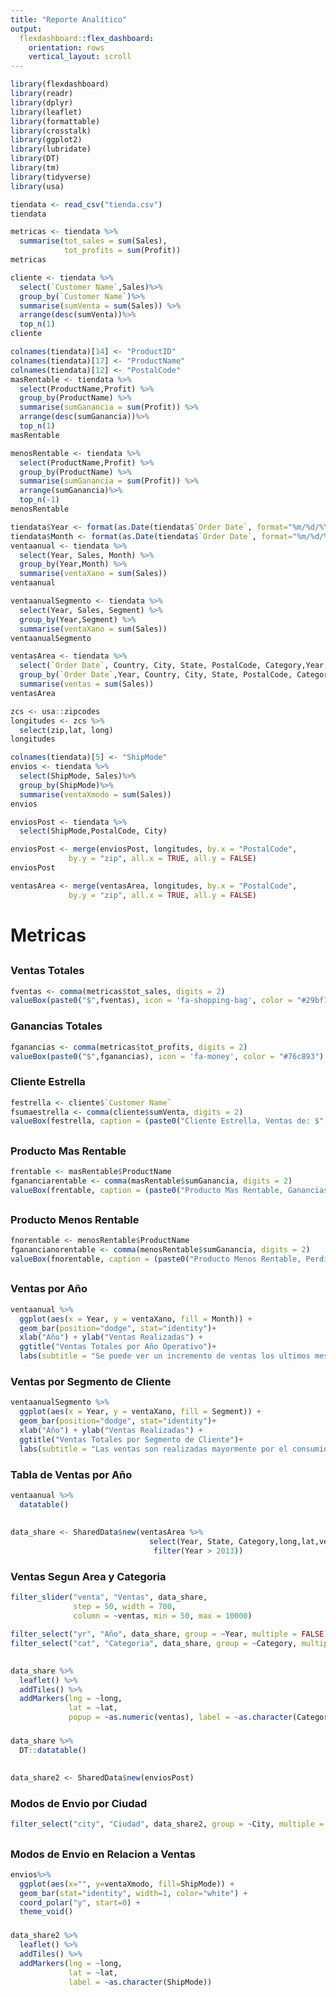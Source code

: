 ```yaml
---
title: "Reporte Analítico"
output: 
  flexdashboard::flex_dashboard:
    orientation: rows
    vertical_layout: scroll
---
```


```r
library(flexdashboard)
library(readr)
library(dplyr)
library(leaflet)
library(formattable)
library(crosstalk)
library(ggplot2)
library(lubridate)
library(DT)
library(tm)
library(tidyverse)
library(usa)
```

```r
tiendata <- read_csv("tienda.csv")
tiendata
```

```r
metricas <- tiendata %>%
  summarise(tot_sales = sum(Sales),
            tot_profits = sum(Profit))
metricas
```

```r
cliente <- tiendata %>%
  select(`Customer Name`,Sales)%>%
  group_by(`Customer Name`)%>%
  summarise(sumVenta = sum(Sales)) %>%
  arrange(desc(sumVenta))%>%
  top_n(1)
cliente
```

```r
colnames(tiendata)[14] <- "ProductID"
colnames(tiendata)[17] <- "ProductName"
colnames(tiendata)[12] <- "PostalCode"
masRentable <- tiendata %>%
  select(ProductName,Profit) %>%
  group_by(ProductName) %>%
  summarise(sumGanancia = sum(Profit)) %>%
  arrange(desc(sumGanancia))%>%
  top_n(1)
masRentable
```

```r
menosRentable <- tiendata %>%
  select(ProductName,Profit) %>%
  group_by(ProductName) %>%
  summarise(sumGanancia = sum(Profit)) %>%
  arrange(sumGanancia)%>%
  top_n(-1)
menosRentable
```

```r
tiendata$Year <- format(as.Date(tiendata$`Order Date`, format="%m/%d/%Y"),"%Y")
tiendata$Month <- format(as.Date(tiendata$`Order Date`, format="%m/%d/%Y"),"%m")
ventaanual <- tiendata %>%
  select(Year, Sales, Month) %>%
  group_by(Year,Month) %>%
  summarise(ventaXano = sum(Sales))
ventaanual
```   

```r
ventaanualSegmento <- tiendata %>%
  select(Year, Sales, Segment) %>%
  group_by(Year,Segment) %>%
  summarise(ventaXano = sum(Sales))
ventaanualSegmento
``` 

```r
ventasArea <- tiendata %>%
  select(`Order Date`, Country, City, State, PostalCode, Category,Year, Sales)%>%
  group_by(`Order Date`,Year, Country, City, State, PostalCode, Category)%>%
  summarise(ventas = sum(Sales))
ventasArea
```

```r
zcs <- usa::zipcodes
longitudes <- zcs %>%
  select(zip,lat, long)
longitudes
```

```r
colnames(tiendata)[5] <- "ShipMode"
envios <- tiendata %>%
  select(ShipMode, Sales)%>%
  group_by(ShipMode)%>%
  summarise(ventaXmodo = sum(Sales))
envios
```

```r
enviosPost <- tiendata %>%
  select(ShipMode,PostalCode, City)

enviosPost <- merge(enviosPost, longitudes, by.x = "PostalCode", 
             by.y = "zip", all.x = TRUE, all.y = FALSE)
enviosPost
```



```r

ventasArea <- merge(ventasArea, longitudes, by.x = "PostalCode", 
             by.y = "zip", all.x = TRUE, all.y = FALSE)

```


# Metricas

##

### Ventas Totales

```r
fventas <- comma(metricas$tot_sales, digits = 2)
valueBox(paste0("$",fventas), icon = 'fa-shopping-bag', color = "#29bf12")
```

### Ganancias Totales

```r
fganancias <- comma(metricas$tot_profits, digits = 2)
valueBox(paste0("$",fganancias), icon = 'fa-money', color = "#76c893")
```

### Cliente Estrella

```r
festrella <- cliente$`Customer Name`
fsumaestrella <- comma(cliente$sumVenta, digits = 2)
valueBox(festrella, caption = (paste0("Cliente Estrella, Ventas de: $",fsumaestrella)), icon = 'fa-street-view', color = "#ff9914")
```

##

### Producto Mas Rentable

```r
frentable <- masRentable$ProductName
fgananciarentable <- comma(masRentable$sumGanancia, digits = 2)
valueBox(frentable, caption = (paste0("Producto Mas Rentable, Ganancias de: $",fgananciarentable)), icon = 'fa-certificate', color = "#08bdbd")
```

##

### Producto Menos Rentable
```r
fnorentable <- menosRentable$ProductName
fganancianorentable <- comma(menosRentable$sumGanancia, digits = 2)
valueBox(fnorentable, caption = (paste0("Producto Menos Rentable, Perdidas de: $",fganancianorentable)), icon = 'fa-frown-o', color = "#f21b3f")
```

## {.tabset .tabset-fade}
   
### Ventas por Año

```r
ventaanual %>%
  ggplot(aes(x = Year, y = ventaXano, fill = Month)) +
  geom_bar(position="dodge", stat="identity")+
  xlab("Año") + ylab("Ventas Realizadas") +
  ggtitle("Ventas Totales por Año Operativo")+
  labs(subtitle = "Se puede ver un incremento de ventas los ultimos meses de cada año.")
```   
 
### Ventas por Segmento de Cliente
    
```r
ventaanualSegmento %>%
  ggplot(aes(x = Year, y = ventaXano, fill = Segment)) +
  geom_bar(position="dodge", stat="identity")+
  xlab("Año") + ylab("Ventas Realizadas") +
  ggtitle("Ventas Totales por Segmento de Cliente")+
  labs(subtitle = "Las ventas son realizadas mayormente por el consumidor final.")
```

### Tabla de Ventas por Año

```r
ventaanual %>%
  datatable()
```

##

```r
data_share <- SharedData$new(ventasArea %>%
                               select(Year, State, Category,long,lat,ventas)%>%
                                filter(Year > 2013))
```

### Ventas Segun Area y Categoria

```r
filter_slider("venta", "Ventas", data_share, 
              step = 50, width = 700, 
              column = ~ventas, min = 50, max = 10000)

filter_select("yr", "Año", data_share, group = ~Year, multiple = FALSE)
filter_select("cat", "Categoria", data_share, group = ~Category, multiple = FALSE)
```

##

###

```r
data_share %>%
  leaflet() %>%
  addTiles() %>%
  addMarkers(lng = ~long,
             lat = ~lat,
             popup = ~as.numeric(ventas), label = ~as.character(Category))
```

### 

```r
data_share %>% 
  DT::datatable()
```

##

```r
data_share2 <- SharedData$new(enviosPost)
```

### Modos de Envio por Ciudad

```r
filter_select("city", "Ciudad", data_share2, group = ~City, multiple = FALSE)
```

##

### Modos de Envio en Relacion a Ventas

```r
envios%>%
  ggplot(aes(x="", y=ventaXmodo, fill=ShipMode)) +
  geom_bar(stat="identity", width=1, color="white") +
  coord_polar("y", start=0) +
  theme_void()
```

###

```r
data_share2 %>%
  leaflet() %>%
  addTiles() %>%
  addMarkers(lng = ~long,
             lat = ~lat,
             label = ~as.character(ShipMode))
```

